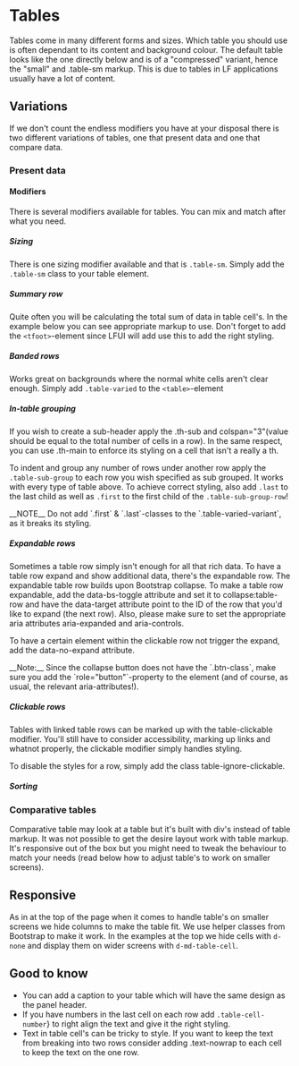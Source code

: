 
<Meta of={TableStories} />

# Tables <Badges of={TableStories} />

Tables come in many different forms and sizes. Which table you should use is often dependant to its content and background colour. The default table looks like the one directly below and is of a "compressed" variant, hence the "small" and .table-sm markup. This is due to tables in LF applications usually have a lot of content.

## Variations

If we don't count the endless modifiers you have at your disposal there is two different variations of tables, one that present data and one that compare data.

### Present data

<Canvas of={TableStories.PresentDefault} />

#### Modifiers

There is several modifiers available for tables. You can mix and match after what you need.

##### Sizing

There is one sizing modifier available and that is `.table-sm`. Simply add the `.table-sm` class to your table element.

<Canvas of={TableStories.PresentSizing} />

##### Summary row

Quite often you will be calculating the total sum of data in table cell's. In the example below you can see appropriate markup to use. Don't forget to add the `<tfoot>`-element since LFUI will add use this to add the right styling.

<Canvas of={TableStories.PresentSummaryRow} />

##### Banded rows

Works great on backgrounds where the normal white cells aren't clear enough. Simply add `.table-varied` to the `<table>`-element

<Canvas of={TableStories.PresentBandedRows} />

##### In-table grouping

If you wish to create a sub-header apply the .th-sub and colspan="3"(value should be equal to the total number of cells in a row). In the same respect, you can use .th-main to enforce its styling on a cell that isn't a really a th.

<Canvas of={TableStories.PresentInTableGrouping} />

To indent and group any number of rows under another row apply the `.table-sub-group` to each row you wish specified as sub grouped. It works with every type of table above. To achieve correct styling, also add `.last` to the last child as well as `.first` to the first child of the `.table-sub-group-row`!

<Note>
	__NOTE__ Do not add `.first` & `.last`-classes to the `.table-varied-variant`, as it breaks its
	styling.
</Note>

<Canvas of={TableStories.PresentSubGrouping} />

##### Expandable rows

Sometimes a table row simply isn't enough for all that rich data. To have a table row expand and show additional data, there's the expandable row. The expandable table row builds upon Bootstrap collapse. To make a table row expandable, add the data-bs-toggle attribute and set it to collapse:table-row and have the data-target attribute point to the ID of the row that you'd like to expand (the next row). Also, please make sure to set the appropriate aria attributes aria-expanded and aria-controls.

To have a certain element within the clickable row not trigger the expand, add the data-no-expand attribute.

<Note>
	__Note:__ Since the collapse button does not have the `.btn-class`, make sure you add the
	`role="button"`-property to the element (and of course, as usual, the relevant aria-attributes!).
</Note>

<Canvas of={TableStories.PresentExpandableRows} />

##### Clickable rows

Tables with linked table rows can be marked up with the table-clickable modifier. You'll still have to consider accessibility, marking up links and whatnot properly, the clickable modifier simply handles styling.

To disable the styles for a row, simply add the class table-ignore-clickable.

<Canvas of={TableStories.PresentClickableRows} />

##### Sorting

<Canvas of={TableStories.PresentSorting} />

### Comparative tables

Comparative table may look at a table but it's built with div's instead of table markup. It was not possible to get the desire layout work with table markup. It's responsive out of the box but you might need to tweak the behaviour to match your needs (read below how to adjust table's to work on smaller screens).

<Canvas of={TableStories.Comparative} />

## Responsive

As in at the top of the page when it comes to handle table's on smaller screens we hide columns to make the table fit. We use helper classes from Bootstrap to make it work. In the examples at the top we hide cells with `d-none` and display them on wider screens with `d-md-table-cell`.

## Good to know

- You can add a caption to your table which will have the same design as the panel header.
- If you have numbers in the last cell on each row add `.table-cell-number`} to right align the text and give it the right styling.
- Text in table cell's can be tricky to style. If you want to keep the text from breaking into two rows consider adding .text-nowrap to each cell to keep the text on the one row.
